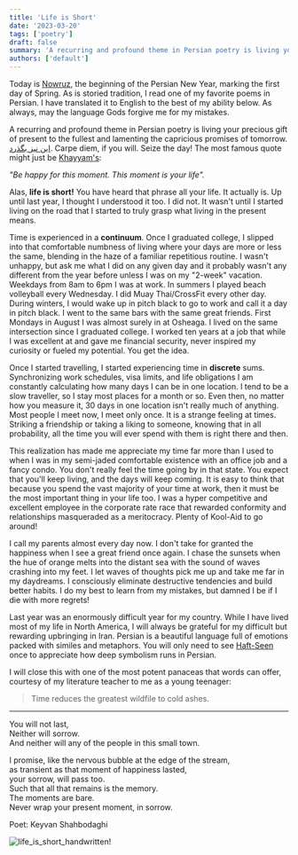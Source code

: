 ```yaml
---
title: 'Life is Short'
date: '2023-03-20'
tags: ['poetry']
draft: false
summary: 'A recurring and profound theme in Persian poetry is living your precious gift of present to the fullest and lamenting the capricious promises of tomorrow.'
authors: ['default']
---
```


Today is [Nowruz](https://en.wikipedia.org/wiki/Nowruz), the beginning of the Persian New Year, marking the first day of Spring. As is storied tradition, I read one of my
favorite poems in Persian. I have translated it to English to the best of my ability below. As always, may the language Gods forgive me for my mistakes.

A recurring and profound theme in Persian poetry is living your precious gift of present to the fullest and lamenting the capricious promises of tomorrow.
[این نیز بگذرد](https://en.wikipedia.org/wiki/This_too_shall_pass). Carpe diem, if you will. Seize the day! The most famous quote might just
be [Khayyam's](https://en.wikipedia.org/wiki/Omar_Khayyam):

_"Be happy for this moment. This moment is your life"._

Alas, **life is short!** You have heard that phrase all your life. It actually is. Up until last year, I thought I understood it too. I did not. It wasn't until
I started living on the road that I started to truly grasp what living in the present means.

Time is experienced in a **continuum**. Once I graduated college, I slipped into that comfortable numbness of living where your days are more or less the same,
blending in the haze of a familiar repetitious routine. I wasn't unhappy, but ask me what I did on any given day and it probably wasn't any different from the
year before unless I was on my "2-week" vacation. Weekdays from 8am to 6pm I was at work. In summers I played beach volleyball every Wednesday. I did Muay
Thai/CrossFit every other day. During winters, I would wake up in pitch black to go to work and call it a day in pitch black. I went to the same bars with the
same great friends. First Mondays in August I was almost surely in at Osheaga. I lived on the same intersection since I graduated college. I worked ten years at a
job that while I was excellent at and gave me financial security, never inspired my curiosity or fueled my potential. You get the idea.

Once I started travelling, I started experiencing time in **discrete** sums. Synchronizing work schedules, visa limits, and life obligations I am constantly
calculating how many days I can be in one location. I tend to be a slow traveller, so I stay most places for a month or so. Even then, no matter how you measure
it, 30 days in one location isn't really much of anything. Most people I meet now, I meet only once. It is a strange feeling at times. Striking a friendship or
taking a liking to someone, knowing that in all probability, all the time you will ever spend with them is right there and then.

This realization has made me appreciate my time far more than I used to when I was in my semi-jaded comfortable existence with an office job and a fancy condo.
You don't really feel the time going by in that state. You expect that you'll keep living, and the days will keep coming. It is easy to think that because you spend the vast
majority of your time at work, then it must be the most important thing in your life too. I was a hyper competitive and excellent employee in the corporate rate race that
rewarded conformity and relationships masqueraded as a meritocracy. Plenty of Kool-Aid to go around!

I call my parents almost every day now. I don't take for granted the happiness when I see a great friend once again. I chase the sunsets
when the hue of orange melts into the distant sea with the sound of waves crashing into my feet. I let waves of thoughts pick me up and
take me far in my daydreams. I consciously eliminate destructive tendencies and build better habits. I do my best to learn from my mistakes, but
damned I be if I die with more regrets!

Last year was an enormously difficult year for my country. While I have lived most of my life in North America, I will always be grateful for my difficult but
rewarding upbringing in Iran. Persian is a beautiful language full of emotions packed with similes and metaphors. You will only need to see
[Haft-Seen](https://en.wikipedia.org/wiki/Haft-sin) once to appreciate how deep symbolism runs in Persian.

I will close this with one of the most potent panaceas that words can offer, courtesy of my literature teacher to me
as a young teenager:

>Time reduces the greatest wildfile to cold ashes.

---
You will not last,\
Neither will sorrow.\
And neither will any of the people in this small town.

I promise, like the nervous bubble at the edge of the stream,\
as transient as that moment of happiness lasted,\
your sorrow, will pass too.\
Such that all that remains is the memory.\
The moments are bare.\
Never wrap your present moment, in sorrow.

Poet: Keyvan Shahbodaghi

![life_is_short_handwritten!](/static/images/life_is_short.jpg)

